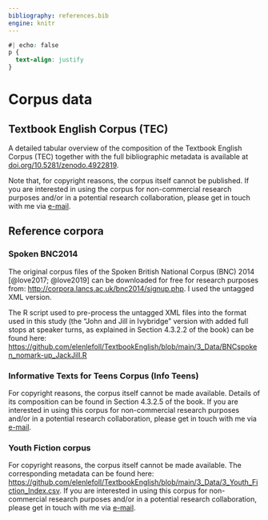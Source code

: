 ```yaml
---
bibliography: references.bib
engine: knitr
---
```


```css
#| echo: false
p {
  text-align: justify
}
```

# Corpus data

## Textbook English Corpus (TEC)

A detailed tabular overview of the composition of the Textbook English Corpus (TEC) together with the full bibliographic metadata is available at [doi.org/10.5281/zenodo.4922819](https://doi.org/10.5281/zenodo.4922819).

Note that, for copyright reasons, the corpus itself cannot be published. If you are interested in using the corpus for non-commercial research purposes and/or in a potential research collaboration, please get in touch with me via [e-mail](https://orcid.org/0000-0002-5839-8010).

## Reference corpora

### Spoken BNC2014

The original corpus files of the Spoken British National Corpus (BNC) 2014 [@love2017; @love2019] can be downloaded for free for research purposes from: <http://corpora.lancs.ac.uk/bnc2014/signup.php>. I used the untagged XML version.

The R script used to pre-process the untagged XML files into the format used in this study (the "John and Jill in Ivybridge" version with added full stops at speaker turns, as explained in Section 4.3.2.2 of the book) can be found here: <https://github.com/elenlefoll/TextbookEnglish/blob/main/3_Data/BNCspoken_nomark-up_JackJill.R>

### Informative Texts for Teens Corpus (Info Teens)

For copyright reasons, the corpus itself cannot be made available. Details of its composition can be found in Section 4.3.2.5 of the book. If you are interested in using this corpus for non-commercial research purposes and/or in a potential research collaboration, please get in touch with me via [e-mail](https://orcid.org/0000-0002-5839-8010).

### Youth Fiction corpus

For copyright reasons, the corpus itself cannot be made available. The corresponding metadata can be found here: <https://github.com/elenlefoll/TextbookEnglish/blob/main/3_Data/3_Youth_Fiction_Index.csv>. If you are interested in using this corpus for non-commercial research purposes and/or in a potential research collaboration, please get in touch with me via [e-mail](https://orcid.org/0000-0002-5839-8010).
